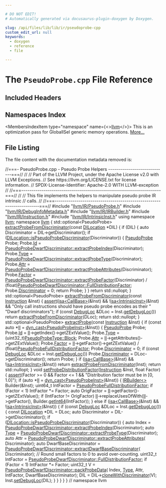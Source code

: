 ```yaml
---

# DO NOT EDIT!
# Automatically generated via docusaurus-plugin-doxygen by Doxygen.

slug: /api/files/lib/lib/ir/pseudoprobe-cpp
custom_edit_url: null
keywords:
  - doxygen
  - reference
  - file

---
```





# The `PseudoProbe.cpp` File Reference

<DoxygenPage pluginConfig={pluginConfig}>



## Included Headers

<IncludesList>
<IncludesListItem
  filePath="llvm/IR/PseudoProbe.h"
  permalink="/docs/api/files/include/include/llvm/include/llvm/ir/pseudoprobe-h"
  isLocal="true" />
<IncludesListItem
  filePath="llvm/IR/DebugInfoMetadata.h"
  permalink="/docs/api/files/include/include/llvm/include/llvm/ir/debuginfometadata-h"
  isLocal="true" />
<IncludesListItem
  filePath="llvm/IR/IRBuilder.h"
  permalink="/docs/api/files/include/include/llvm/include/llvm/ir/irbuilder-h"
  isLocal="true" />
<IncludesListItem
  filePath="llvm/IR/Instruction.h"
  permalink="/docs/api/files/include/include/llvm/include/llvm/ir/instruction-h"
  isLocal="true" />
<IncludesListItem
  filePath="llvm/IR/IntrinsicInst.h"
  permalink="/docs/api/files/include/include/llvm/include/llvm/ir/intrinsicinst-h"
  isLocal="true" />
</IncludesList>

## Namespaces Index

<MembersIndex>

<MembersIndexItem
  type="namespace"
  name={<><a href="/docs/api/namespaces/llvm">llvm</a></>}>
This is an optimization pass for GlobalISel generic memory operations. <a href="/docs/api/namespaces/llvm/#details">More...</a>
</MembersIndexItem>

</MembersIndex>


## File Listing

The file content with the documentation metadata removed is:

<ProgramListing>

<Link id="l00001" /><CodeLine lineNumber="1"><Highlight kind="comment">//===- PseudoProbe.cpp - Pseudo Probe Helpers -----------------------------===//</Highlight><Highlight kind="normal"></Highlight></CodeLine>
<Link id="l00002" /><CodeLine lineNumber="2"><Highlight kind="normal"></Highlight><Highlight kind="comment">//</Highlight><Highlight kind="normal"></Highlight></CodeLine>
<Link id="l00003" /><CodeLine lineNumber="3"><Highlight kind="normal"></Highlight><Highlight kind="comment">// Part of the LLVM Project, under the Apache License v2.0 with LLVM Exceptions.</Highlight><Highlight kind="normal"></Highlight></CodeLine>
<Link id="l00004" /><CodeLine lineNumber="4"><Highlight kind="normal"></Highlight><Highlight kind="comment">// See https://llvm.org/LICENSE.txt for license information.</Highlight><Highlight kind="normal"></Highlight></CodeLine>
<Link id="l00005" /><CodeLine lineNumber="5"><Highlight kind="normal"></Highlight><Highlight kind="comment">// SPDX-License-Identifier: Apache-2.0 WITH LLVM-exception</Highlight><Highlight kind="normal"></Highlight></CodeLine>
<Link id="l00006" /><CodeLine lineNumber="6"><Highlight kind="normal"></Highlight><Highlight kind="comment">//</Highlight><Highlight kind="normal"></Highlight></CodeLine>
<Link id="l00007" /><CodeLine lineNumber="7"><Highlight kind="normal"></Highlight><Highlight kind="comment">//===----------------------------------------------------------------------===//</Highlight><Highlight kind="normal"></Highlight></CodeLine>
<Link id="l00008" /><CodeLine lineNumber="8"><Highlight kind="normal"></Highlight><Highlight kind="comment">//</Highlight><Highlight kind="normal"></Highlight></CodeLine>
<Link id="l00009" /><CodeLine lineNumber="9"><Highlight kind="normal"></Highlight><Highlight kind="comment">// This file implements the helpers to manipulate pseudo probe IR intrinsic</Highlight><Highlight kind="normal"></Highlight></CodeLine>
<Link id="l00010" /><CodeLine lineNumber="10"><Highlight kind="normal"></Highlight><Highlight kind="comment">// calls.</Highlight><Highlight kind="normal"></Highlight></CodeLine>
<Link id="l00011" /><CodeLine lineNumber="11"><Highlight kind="normal"></Highlight><Highlight kind="comment">//</Highlight><Highlight kind="normal"></Highlight></CodeLine>
<Link id="l00012" /><CodeLine lineNumber="12"><Highlight kind="normal"></Highlight><Highlight kind="comment">//===----------------------------------------------------------------------===//</Highlight><Highlight kind="normal"></Highlight></CodeLine>
<Link id="l00013" /><CodeLine lineNumber="13"><Highlight kind="normal"></Highlight></CodeLine>
<Link id="l00014" /><CodeLine lineNumber="14"><Highlight kind="normal"></Highlight><Highlight kind="preprocessor">#include &quot;<a href="/docs/api/files/include/include/llvm/include/llvm/ir/pseudoprobe-h">llvm/IR/PseudoProbe.h</a>&quot;</Highlight><Highlight kind="normal"></Highlight></CodeLine>
<Link id="l00015" /><CodeLine lineNumber="15"><Highlight kind="normal"></Highlight><Highlight kind="preprocessor">#include &quot;<a href="/docs/api/files/include/include/llvm/include/llvm/ir/debuginfometadata-h">llvm/IR/DebugInfoMetadata.h</a>&quot;</Highlight><Highlight kind="normal"></Highlight></CodeLine>
<Link id="l00016" /><CodeLine lineNumber="16"><Highlight kind="normal"></Highlight><Highlight kind="preprocessor">#include &quot;<a href="/docs/api/files/include/include/llvm/include/llvm/ir/irbuilder-h">llvm/IR/IRBuilder.h</a>&quot;</Highlight><Highlight kind="normal"></Highlight></CodeLine>
<Link id="l00017" /><CodeLine lineNumber="17"><Highlight kind="normal"></Highlight><Highlight kind="preprocessor">#include &quot;<a href="/docs/api/files/include/include/llvm/include/llvm/ir/instruction-h">llvm/IR/Instruction.h</a>&quot;</Highlight><Highlight kind="normal"></Highlight></CodeLine>
<Link id="l00018" /><CodeLine lineNumber="18"><Highlight kind="normal"></Highlight><Highlight kind="preprocessor">#include &quot;<a href="/docs/api/files/include/include/llvm/include/llvm/ir/intrinsicinst-h">llvm/IR/IntrinsicInst.h</a>&quot;</Highlight><Highlight kind="normal"></Highlight></CodeLine>
<Link id="l00019" /><CodeLine lineNumber="19"><Highlight kind="normal"></Highlight></CodeLine>
<Link id="l00020" /><CodeLine lineNumber="20"><Highlight kind="normal"></Highlight><Highlight kind="keyword">using namespace </Highlight><Highlight kind="normal"><a href="/docs/api/namespaces/llvm">llvm</a>;</Highlight></CodeLine>
<Link id="l00021" /><CodeLine lineNumber="21"><Highlight kind="normal"></Highlight></CodeLine>
<Link id="l00022" /><CodeLine lineNumber="22"><Highlight kind="normal"></Highlight><Highlight kind="keyword">namespace </Highlight><Highlight kind="normal"><a href="/docs/api/namespaces/llvm">llvm</a> &#123;</Highlight></CodeLine>
<Link id="l00023" /><CodeLine lineNumber="23"><Highlight kind="normal"></Highlight></CodeLine>
<Link id="l00024" /><CodeLine lineNumber="24"><Highlight kind="normal">std::optional&lt;PseudoProbe&gt;</Highlight></CodeLine>
<Link id="l00025" /><CodeLine lineNumber="25" lineLink="/docs/api/namespaces/llvm/#a202ea3964f0d9dd2bf8bf07cb89e0fb0"><Highlight kind="normal"><a href="/docs/api/namespaces/llvm/#a202ea3964f0d9dd2bf8bf07cb89e0fb0">extractProbeFromDiscriminator</a>(</Highlight><Highlight kind="keyword">const</Highlight><Highlight kind="normal"> <a href="/docs/api/classes/llvm/dilocation">DILocation</a> &#42;DIL) &#123;</Highlight></CodeLine>
<Link id="l00026" /><CodeLine lineNumber="26"><Highlight kind="normal">  </Highlight><Highlight kind="keywordflow">if</Highlight><Highlight kind="normal"> (DIL) &#123;</Highlight></CodeLine>
<Link id="l00027" /><CodeLine lineNumber="27"><Highlight kind="normal">    </Highlight><Highlight kind="keyword">auto</Highlight><Highlight kind="normal"> Discriminator = DIL-&gt;getDiscriminator();</Highlight></CodeLine>
<Link id="l00028" /><CodeLine lineNumber="28"><Highlight kind="normal">    </Highlight><Highlight kind="keywordflow">if</Highlight><Highlight kind="normal"> (<a href="/docs/api/classes/llvm/dilocation/#a1d5bbfbe6fc9f92e22bf16cb1c2dc110">DILocation::isPseudoProbeDiscriminator</a>(Discriminator)) &#123;</Highlight></CodeLine>
<Link id="l00029" /><CodeLine lineNumber="29"><Highlight kind="normal">      <a href="/docs/api/structs/llvm/pseudoprobe">PseudoProbe</a> Probe;</Highlight></CodeLine>
<Link id="l00030" /><CodeLine lineNumber="30"><Highlight kind="normal">      Probe.<a href="/docs/api/structs/llvm/pseudoprobe/#a1cfaeb1c25b77ca9a6797bff03d2e816">Id</a> =</Highlight></CodeLine>
<Link id="l00031" /><CodeLine lineNumber="31"><Highlight kind="normal">          <a href="/docs/api/structs/llvm/pseudoprobedwarfdiscriminator/#a5db4061b62e740850ad71806b1dbd60e">PseudoProbeDwarfDiscriminator::extractProbeIndex</a>(Discriminator);</Highlight></CodeLine>
<Link id="l00032" /><CodeLine lineNumber="32"><Highlight kind="normal">      Probe.<a href="/docs/api/structs/llvm/pseudoprobe/#a951e4f5f106133e1c0356f7dc406a925">Type</a> =</Highlight></CodeLine>
<Link id="l00033" /><CodeLine lineNumber="33"><Highlight kind="normal">          <a href="/docs/api/structs/llvm/pseudoprobedwarfdiscriminator/#afc49454167a56822ab9bf04310a2dbe1">PseudoProbeDwarfDiscriminator::extractProbeType</a>(Discriminator);</Highlight></CodeLine>
<Link id="l00034" /><CodeLine lineNumber="34"><Highlight kind="normal">      Probe.<a href="/docs/api/structs/llvm/pseudoprobe/#a0ee8fcdd69ddd1b98af9d116d9d4db20">Attr</a> =</Highlight></CodeLine>
<Link id="l00035" /><CodeLine lineNumber="35"><Highlight kind="normal">          <a href="/docs/api/structs/llvm/pseudoprobedwarfdiscriminator/#a87b1baf4f84945b1e2ef2366d0d14dad">PseudoProbeDwarfDiscriminator::extractProbeAttributes</a>(Discriminator);</Highlight></CodeLine>
<Link id="l00036" /><CodeLine lineNumber="36"><Highlight kind="normal">      Probe.<a href="/docs/api/structs/llvm/pseudoprobe/#abdbe6caaf8cc889998a2811fea3aa614">Factor</a> =</Highlight></CodeLine>
<Link id="l00037" /><CodeLine lineNumber="37"><Highlight kind="normal">          <a href="/docs/api/structs/llvm/pseudoprobedwarfdiscriminator/#a003920e6fa1aac96fa977c7b3e6604fb">PseudoProbeDwarfDiscriminator::extractProbeFactor</a>(Discriminator) /</Highlight></CodeLine>
<Link id="l00038" /><CodeLine lineNumber="38"><Highlight kind="normal">          (float)<a href="/docs/api/structs/llvm/pseudoprobedwarfdiscriminator/#a0d966c8251ff32615370f3658cec6887">PseudoProbeDwarfDiscriminator::FullDistributionFactor</a>;</Highlight></CodeLine>
<Link id="l00039" /><CodeLine lineNumber="39"><Highlight kind="normal">      Probe.<a href="/docs/api/structs/llvm/pseudoprobe/#adc9ab670238e85a3e7d1bdd0ae675999">Discriminator</a> = 0;</Highlight></CodeLine>
<Link id="l00040" /><CodeLine lineNumber="40"><Highlight kind="normal">      </Highlight><Highlight kind="keywordflow">return</Highlight><Highlight kind="normal"> Probe;</Highlight></CodeLine>
<Link id="l00041" /><CodeLine lineNumber="41"><Highlight kind="normal">    &#125;</Highlight></CodeLine>
<Link id="l00042" /><CodeLine lineNumber="42"><Highlight kind="normal">  &#125;</Highlight></CodeLine>
<Link id="l00043" /><CodeLine lineNumber="43"><Highlight kind="normal">  </Highlight><Highlight kind="keywordflow">return</Highlight><Highlight kind="normal"> std::nullopt;</Highlight></CodeLine>
<Link id="l00044" /><CodeLine lineNumber="44"><Highlight kind="normal">&#125;</Highlight></CodeLine>
<Link id="l00045" /><CodeLine lineNumber="45"><Highlight kind="normal"></Highlight></CodeLine>
<Link id="l00046" /><CodeLine lineNumber="46"><Highlight kind="normal">std::optional&lt;PseudoProbe&gt;</Highlight></CodeLine>
<Link id="l00047" /><CodeLine lineNumber="47" lineLink="/docs/api/namespaces/llvm/#af9eff8d0da220bd73f164b1aeef7af20"><Highlight kind="normal"><a href="/docs/api/namespaces/llvm/#a202ea3964f0d9dd2bf8bf07cb89e0fb0">extractProbeFromDiscriminator</a>(</Highlight><Highlight kind="keyword">const</Highlight><Highlight kind="normal"> <a href="/docs/api/classes/llvm/instruction">Instruction</a> &amp;Inst) &#123;</Highlight></CodeLine>
<Link id="l00048" /><CodeLine lineNumber="48"><Highlight kind="normal">  <a href="/docs/api/files/lib/lib/target/lib/target/amdgpu/silowercontrolflow-cpp/#a4868c5d81c5ccc98c47aeab6244346a0">assert</a>(<a href="/docs/api/namespaces/llvm/#a92ca992e52dddc420f4b069cae06dfbe">isa&lt;CallBase&gt;</a>(&amp;Inst) &amp;&amp; !<a href="/docs/api/namespaces/llvm/#a92ca992e52dddc420f4b069cae06dfbe">isa&lt;IntrinsicInst&gt;</a>(&amp;Inst) &amp;&amp;</Highlight></CodeLine>
<Link id="l00049" /><CodeLine lineNumber="49"><Highlight kind="normal">         </Highlight><Highlight kind="stringliteral">&quot;Only call instructions should have pseudo probe encodes as their &quot;</Highlight><Highlight kind="normal"></Highlight></CodeLine>
<Link id="l00050" /><CodeLine lineNumber="50"><Highlight kind="normal">         </Highlight><Highlight kind="stringliteral">&quot;Dwarf discriminators&quot;</Highlight><Highlight kind="normal">);</Highlight></CodeLine>
<Link id="l00051" /><CodeLine lineNumber="51"><Highlight kind="normal">  </Highlight><Highlight kind="keywordflow">if</Highlight><Highlight kind="normal"> (</Highlight><Highlight kind="keyword">const</Highlight><Highlight kind="normal"> <a href="/docs/api/classes/llvm/debugloc">DebugLoc</a> &amp;DLoc = Inst.<a href="/docs/api/classes/llvm/instruction/#a4b8faae4ff9e7434a1d226d03d15dcd2">getDebugLoc</a>())</Highlight></CodeLine>
<Link id="l00052" /><CodeLine lineNumber="52"><Highlight kind="normal">    </Highlight><Highlight kind="keywordflow">return</Highlight><Highlight kind="normal"> <a href="/docs/api/namespaces/llvm/#a202ea3964f0d9dd2bf8bf07cb89e0fb0">extractProbeFromDiscriminator</a>(DLoc);</Highlight></CodeLine>
<Link id="l00053" /><CodeLine lineNumber="53"><Highlight kind="normal">  </Highlight><Highlight kind="keywordflow">return</Highlight><Highlight kind="normal"> std::nullopt;</Highlight></CodeLine>
<Link id="l00054" /><CodeLine lineNumber="54"><Highlight kind="normal">&#125;</Highlight></CodeLine>
<Link id="l00055" /><CodeLine lineNumber="55"><Highlight kind="normal"></Highlight></CodeLine>
<Link id="l00056" /><CodeLine lineNumber="56" lineLink="/docs/api/namespaces/llvm/#a7b3e8a01dfede6141c79e012a44ec9e4"><Highlight kind="normal">std::optional&lt;PseudoProbe&gt; <a href="/docs/api/namespaces/llvm/#a7b3e8a01dfede6141c79e012a44ec9e4">extractProbe</a>(</Highlight><Highlight kind="keyword">const</Highlight><Highlight kind="normal"> <a href="/docs/api/classes/llvm/instruction">Instruction</a> &amp;Inst) &#123;</Highlight></CodeLine>
<Link id="l00057" /><CodeLine lineNumber="57"><Highlight kind="normal">  </Highlight><Highlight kind="keywordflow">if</Highlight><Highlight kind="normal"> (</Highlight><Highlight kind="keyword">const</Highlight><Highlight kind="normal"> </Highlight><Highlight kind="keyword">auto</Highlight><Highlight kind="normal"> &#42;<a href="/docs/api/files/lib/lib/target/lib/target/nvptx/nvvmintrrange-cpp/#ac5804672fc0850438d63caec770647f8">II</a> = <a href="/docs/api/namespaces/llvm/#a22eeee01734061ac1b31ccd994c49eef">dyn&#95;cast&lt;PseudoProbeInst&gt;</a>(&amp;Inst)) &#123;</Highlight></CodeLine>
<Link id="l00058" /><CodeLine lineNumber="58"><Highlight kind="normal">    <a href="/docs/api/structs/llvm/pseudoprobe">PseudoProbe</a> Probe;</Highlight></CodeLine>
<Link id="l00059" /><CodeLine lineNumber="59"><Highlight kind="normal">    Probe.<a href="/docs/api/structs/llvm/pseudoprobe/#a1cfaeb1c25b77ca9a6797bff03d2e816">Id</a> = <a href="/docs/api/files/lib/lib/target/lib/target/nvptx/nvvmintrrange-cpp/#ac5804672fc0850438d63caec770647f8">II</a>-&gt;getIndex()-&gt;getZExtValue();</Highlight></CodeLine>
<Link id="l00060" /><CodeLine lineNumber="60"><Highlight kind="normal">    Probe.<a href="/docs/api/structs/llvm/pseudoprobe/#a951e4f5f106133e1c0356f7dc406a925">Type</a> = (uint32&#95;t)<a href="/docs/api/namespaces/llvm/#a0e00fad9c34de40b1e31f3aa6f8e024cae1e4c8c9ccd9fc39c391da4bcd093fb2">PseudoProbeType::Block</a>;</Highlight></CodeLine>
<Link id="l00061" /><CodeLine lineNumber="61"><Highlight kind="normal">    Probe.<a href="/docs/api/structs/llvm/pseudoprobe/#a0ee8fcdd69ddd1b98af9d116d9d4db20">Attr</a> = <a href="/docs/api/files/lib/lib/target/lib/target/nvptx/nvvmintrrange-cpp/#ac5804672fc0850438d63caec770647f8">II</a>-&gt;getAttributes()-&gt;getZExtValue();</Highlight></CodeLine>
<Link id="l00062" /><CodeLine lineNumber="62"><Highlight kind="normal">    Probe.<a href="/docs/api/structs/llvm/pseudoprobe/#abdbe6caaf8cc889998a2811fea3aa614">Factor</a> = <a href="/docs/api/files/lib/lib/target/lib/target/nvptx/nvvmintrrange-cpp/#ac5804672fc0850438d63caec770647f8">II</a>-&gt;getFactor()-&gt;getZExtValue() /</Highlight></CodeLine>
<Link id="l00063" /><CodeLine lineNumber="63"><Highlight kind="normal">                   (float)<a href="/docs/api/namespaces/llvm/#a1ce962011ea04398cdee484ce3f89468">PseudoProbeFullDistributionFactor</a>;</Highlight></CodeLine>
<Link id="l00064" /><CodeLine lineNumber="64"><Highlight kind="normal">    Probe.<a href="/docs/api/structs/llvm/pseudoprobe/#adc9ab670238e85a3e7d1bdd0ae675999">Discriminator</a> = 0;</Highlight></CodeLine>
<Link id="l00065" /><CodeLine lineNumber="65"><Highlight kind="normal">    </Highlight><Highlight kind="keywordflow">if</Highlight><Highlight kind="normal"> (</Highlight><Highlight kind="keyword">const</Highlight><Highlight kind="normal"> <a href="/docs/api/classes/llvm/debugloc">DebugLoc</a> &amp;DLoc = Inst.<a href="/docs/api/classes/llvm/instruction/#a4b8faae4ff9e7434a1d226d03d15dcd2">getDebugLoc</a>())</Highlight></CodeLine>
<Link id="l00066" /><CodeLine lineNumber="66"><Highlight kind="normal">      Probe.<a href="/docs/api/structs/llvm/pseudoprobe/#adc9ab670238e85a3e7d1bdd0ae675999">Discriminator</a> = DLoc-&gt;getDiscriminator();</Highlight></CodeLine>
<Link id="l00067" /><CodeLine lineNumber="67"><Highlight kind="normal">    </Highlight><Highlight kind="keywordflow">return</Highlight><Highlight kind="normal"> Probe;</Highlight></CodeLine>
<Link id="l00068" /><CodeLine lineNumber="68"><Highlight kind="normal">  &#125;</Highlight></CodeLine>
<Link id="l00069" /><CodeLine lineNumber="69"><Highlight kind="normal"></Highlight></CodeLine>
<Link id="l00070" /><CodeLine lineNumber="70"><Highlight kind="normal">  </Highlight><Highlight kind="keywordflow">if</Highlight><Highlight kind="normal"> (<a href="/docs/api/namespaces/llvm/#a92ca992e52dddc420f4b069cae06dfbe">isa&lt;CallBase&gt;</a>(&amp;Inst) &amp;&amp; !<a href="/docs/api/namespaces/llvm/#a92ca992e52dddc420f4b069cae06dfbe">isa&lt;IntrinsicInst&gt;</a>(&amp;Inst))</Highlight></CodeLine>
<Link id="l00071" /><CodeLine lineNumber="71"><Highlight kind="normal">    </Highlight><Highlight kind="keywordflow">return</Highlight><Highlight kind="normal"> <a href="/docs/api/namespaces/llvm/#a202ea3964f0d9dd2bf8bf07cb89e0fb0">extractProbeFromDiscriminator</a>(Inst);</Highlight></CodeLine>
<Link id="l00072" /><CodeLine lineNumber="72"><Highlight kind="normal"></Highlight></CodeLine>
<Link id="l00073" /><CodeLine lineNumber="73"><Highlight kind="normal">  </Highlight><Highlight kind="keywordflow">return</Highlight><Highlight kind="normal"> std::nullopt;</Highlight></CodeLine>
<Link id="l00074" /><CodeLine lineNumber="74"><Highlight kind="normal">&#125;</Highlight></CodeLine>
<Link id="l00075" /><CodeLine lineNumber="75"><Highlight kind="normal"></Highlight></CodeLine>
<Link id="l00076" /><CodeLine lineNumber="76" lineLink="/docs/api/namespaces/llvm/#a4fb32c986b105bb7a53700e5988aab6e"><Highlight kind="normal"></Highlight><Highlight kind="keywordtype">void</Highlight><Highlight kind="normal"> <a href="/docs/api/namespaces/llvm/#a4fb32c986b105bb7a53700e5988aab6e">setProbeDistributionFactor</a>(<a href="/docs/api/classes/llvm/instruction">Instruction</a> &amp;Inst, </Highlight><Highlight kind="keywordtype">float</Highlight><Highlight kind="normal"> Factor) &#123;</Highlight></CodeLine>
<Link id="l00077" /><CodeLine lineNumber="77"><Highlight kind="normal">  <a href="/docs/api/files/lib/lib/target/lib/target/amdgpu/silowercontrolflow-cpp/#a4868c5d81c5ccc98c47aeab6244346a0">assert</a>(Factor &gt;= 0 &amp;&amp; Factor &lt;= 1 &amp;&amp;</Highlight></CodeLine>
<Link id="l00078" /><CodeLine lineNumber="78"><Highlight kind="normal">         </Highlight><Highlight kind="stringliteral">&quot;Distribution factor must be in &#91;0, 1.0&#93;&quot;</Highlight><Highlight kind="normal">);</Highlight></CodeLine>
<Link id="l00079" /><CodeLine lineNumber="79"><Highlight kind="normal">  </Highlight><Highlight kind="keywordflow">if</Highlight><Highlight kind="normal"> (</Highlight><Highlight kind="keyword">auto</Highlight><Highlight kind="normal"> &#42;<a href="/docs/api/files/lib/lib/target/lib/target/nvptx/nvvmintrrange-cpp/#ac5804672fc0850438d63caec770647f8">II</a> = <a href="/docs/api/namespaces/llvm/#a22eeee01734061ac1b31ccd994c49eef">dyn&#95;cast&lt;PseudoProbeInst&gt;</a>(&amp;Inst)) &#123;</Highlight></CodeLine>
<Link id="l00080" /><CodeLine lineNumber="80"><Highlight kind="normal">    <a href="/docs/api/classes/llvm/irbuilder">IRBuilder&lt;&gt;</a> Builder(&amp;Inst);</Highlight></CodeLine>
<Link id="l00081" /><CodeLine lineNumber="81"><Highlight kind="normal">    uint64&#95;t IntFactor = <a href="/docs/api/namespaces/llvm/#a1ce962011ea04398cdee484ce3f89468">PseudoProbeFullDistributionFactor</a>;</Highlight></CodeLine>
<Link id="l00082" /><CodeLine lineNumber="82"><Highlight kind="normal">    </Highlight><Highlight kind="keywordflow">if</Highlight><Highlight kind="normal"> (Factor &lt; 1)</Highlight></CodeLine>
<Link id="l00083" /><CodeLine lineNumber="83"><Highlight kind="normal">      IntFactor &#42;= Factor;</Highlight></CodeLine>
<Link id="l00084" /><CodeLine lineNumber="84"><Highlight kind="normal">    </Highlight><Highlight kind="keyword">auto</Highlight><Highlight kind="normal"> OrigFactor = <a href="/docs/api/files/lib/lib/target/lib/target/nvptx/nvvmintrrange-cpp/#ac5804672fc0850438d63caec770647f8">II</a>-&gt;getFactor()-&gt;getZExtValue();</Highlight></CodeLine>
<Link id="l00085" /><CodeLine lineNumber="85"><Highlight kind="normal">    </Highlight><Highlight kind="keywordflow">if</Highlight><Highlight kind="normal"> (IntFactor != OrigFactor)</Highlight></CodeLine>
<Link id="l00086" /><CodeLine lineNumber="86"><Highlight kind="normal">      <a href="/docs/api/files/lib/lib/target/lib/target/nvptx/nvvmintrrange-cpp/#ac5804672fc0850438d63caec770647f8">II</a>-&gt;replaceUsesOfWith(<a href="/docs/api/files/lib/lib/target/lib/target/nvptx/nvvmintrrange-cpp/#ac5804672fc0850438d63caec770647f8">II</a>-&gt;getFactor(), Builder.<a href="/docs/api/classes/llvm/irbuilderbase/#a73f286a780fbb8c82c0a8574540719ea">getInt64</a>(IntFactor));</Highlight></CodeLine>
<Link id="l00087" /><CodeLine lineNumber="87"><Highlight kind="normal">  &#125; </Highlight><Highlight kind="keywordflow">else</Highlight><Highlight kind="normal"> </Highlight><Highlight kind="keywordflow">if</Highlight><Highlight kind="normal"> (<a href="/docs/api/namespaces/llvm/#a92ca992e52dddc420f4b069cae06dfbe">isa&lt;CallBase&gt;</a>(&amp;Inst) &amp;&amp; !<a href="/docs/api/namespaces/llvm/#a92ca992e52dddc420f4b069cae06dfbe">isa&lt;IntrinsicInst&gt;</a>(&amp;Inst)) &#123;</Highlight></CodeLine>
<Link id="l00088" /><CodeLine lineNumber="88"><Highlight kind="normal">    </Highlight><Highlight kind="keywordflow">if</Highlight><Highlight kind="normal"> (</Highlight><Highlight kind="keyword">const</Highlight><Highlight kind="normal"> <a href="/docs/api/classes/llvm/debugloc">DebugLoc</a> &amp;DLoc = Inst.<a href="/docs/api/classes/llvm/instruction/#a4b8faae4ff9e7434a1d226d03d15dcd2">getDebugLoc</a>()) &#123;</Highlight></CodeLine>
<Link id="l00089" /><CodeLine lineNumber="89"><Highlight kind="normal">      </Highlight><Highlight kind="keyword">const</Highlight><Highlight kind="normal"> <a href="/docs/api/classes/llvm/dilocation">DILocation</a> &#42;DIL = DLoc;</Highlight></CodeLine>
<Link id="l00090" /><CodeLine lineNumber="90"><Highlight kind="normal">      </Highlight><Highlight kind="keyword">auto</Highlight><Highlight kind="normal"> Discriminator = DIL-&gt;getDiscriminator();</Highlight></CodeLine>
<Link id="l00091" /><CodeLine lineNumber="91"><Highlight kind="normal">      </Highlight><Highlight kind="keywordflow">if</Highlight><Highlight kind="normal"> (<a href="/docs/api/classes/llvm/dilocation/#a1d5bbfbe6fc9f92e22bf16cb1c2dc110">DILocation::isPseudoProbeDiscriminator</a>(Discriminator)) &#123;</Highlight></CodeLine>
<Link id="l00092" /><CodeLine lineNumber="92"><Highlight kind="normal">        </Highlight><Highlight kind="keyword">auto</Highlight><Highlight kind="normal"> Index =</Highlight></CodeLine>
<Link id="l00093" /><CodeLine lineNumber="93"><Highlight kind="normal">            <a href="/docs/api/structs/llvm/pseudoprobedwarfdiscriminator/#a5db4061b62e740850ad71806b1dbd60e">PseudoProbeDwarfDiscriminator::extractProbeIndex</a>(Discriminator);</Highlight></CodeLine>
<Link id="l00094" /><CodeLine lineNumber="94"><Highlight kind="normal">        </Highlight><Highlight kind="keyword">auto</Highlight><Highlight kind="normal"> <a href="/docs/api/classes/llvm/type">Type</a> =</Highlight></CodeLine>
<Link id="l00095" /><CodeLine lineNumber="95"><Highlight kind="normal">            <a href="/docs/api/structs/llvm/pseudoprobedwarfdiscriminator/#afc49454167a56822ab9bf04310a2dbe1">PseudoProbeDwarfDiscriminator::extractProbeType</a>(Discriminator);</Highlight></CodeLine>
<Link id="l00096" /><CodeLine lineNumber="96"><Highlight kind="normal">        </Highlight><Highlight kind="keyword">auto</Highlight><Highlight kind="normal"> Attr = <a href="/docs/api/structs/llvm/pseudoprobedwarfdiscriminator/#a87b1baf4f84945b1e2ef2366d0d14dad">PseudoProbeDwarfDiscriminator::extractProbeAttributes</a>(</Highlight></CodeLine>
<Link id="l00097" /><CodeLine lineNumber="97"><Highlight kind="normal">            Discriminator);</Highlight></CodeLine>
<Link id="l00098" /><CodeLine lineNumber="98"><Highlight kind="normal">        </Highlight><Highlight kind="keyword">auto</Highlight><Highlight kind="normal"> DwarfBaseDiscriminator =</Highlight></CodeLine>
<Link id="l00099" /><CodeLine lineNumber="99"><Highlight kind="normal">            <a href="/docs/api/structs/llvm/pseudoprobedwarfdiscriminator/#ad0c37806bfdb6415dbe3866307f6716c">PseudoProbeDwarfDiscriminator::extractDwarfBaseDiscriminator</a>(</Highlight></CodeLine>
<Link id="l00100" /><CodeLine lineNumber="100"><Highlight kind="normal">                Discriminator);</Highlight></CodeLine>
<Link id="l00101" /><CodeLine lineNumber="101"><Highlight kind="normal">        </Highlight><Highlight kind="comment">// Round small factors to 0 to avoid over-counting.</Highlight><Highlight kind="normal"></Highlight></CodeLine>
<Link id="l00102" /><CodeLine lineNumber="102"><Highlight kind="normal">        uint32&#95;t IntFactor =</Highlight></CodeLine>
<Link id="l00103" /><CodeLine lineNumber="103"><Highlight kind="normal">            <a href="/docs/api/structs/llvm/pseudoprobedwarfdiscriminator/#a0d966c8251ff32615370f3658cec6887">PseudoProbeDwarfDiscriminator::FullDistributionFactor</a>;</Highlight></CodeLine>
<Link id="l00104" /><CodeLine lineNumber="104"><Highlight kind="normal">        </Highlight><Highlight kind="keywordflow">if</Highlight><Highlight kind="normal"> (Factor &lt; 1)</Highlight></CodeLine>
<Link id="l00105" /><CodeLine lineNumber="105"><Highlight kind="normal">          IntFactor &#42;= Factor;</Highlight></CodeLine>
<Link id="l00106" /><CodeLine lineNumber="106"><Highlight kind="normal">        uint32&#95;t V = <a href="/docs/api/structs/llvm/pseudoprobedwarfdiscriminator/#a65b110861bfbc06e20befde65915f078">PseudoProbeDwarfDiscriminator::packProbeData</a>(</Highlight></CodeLine>
<Link id="l00107" /><CodeLine lineNumber="107"><Highlight kind="normal">            Index, <a href="/docs/api/classes/llvm/type">Type</a>, Attr, IntFactor, DwarfBaseDiscriminator);</Highlight></CodeLine>
<Link id="l00108" /><CodeLine lineNumber="108"><Highlight kind="normal">        DIL = DIL-&gt;<a href="/docs/api/classes/llvm/dilocation/#ab7345daa994ad45abb206b757dda7f22">cloneWithDiscriminator</a>(V);</Highlight></CodeLine>
<Link id="l00109" /><CodeLine lineNumber="109"><Highlight kind="normal">        Inst.<a href="/docs/api/classes/llvm/instruction/#ae8f5bf5cc06f696b52c709677df00fbf">setDebugLoc</a>(DIL);</Highlight></CodeLine>
<Link id="l00110" /><CodeLine lineNumber="110"><Highlight kind="normal">      &#125;</Highlight></CodeLine>
<Link id="l00111" /><CodeLine lineNumber="111"><Highlight kind="normal">    &#125;</Highlight></CodeLine>
<Link id="l00112" /><CodeLine lineNumber="112"><Highlight kind="normal">  &#125;</Highlight></CodeLine>
<Link id="l00113" /><CodeLine lineNumber="113"><Highlight kind="normal">&#125;</Highlight></CodeLine>
<Link id="l00114" /><CodeLine lineNumber="114"><Highlight kind="normal"></Highlight></CodeLine>
<Link id="l00115" /><CodeLine lineNumber="115"><Highlight kind="normal">&#125; </Highlight><Highlight kind="comment">// namespace llvm</Highlight><Highlight kind="normal"></Highlight></CodeLine>

</ProgramListing>

</DoxygenPage>
